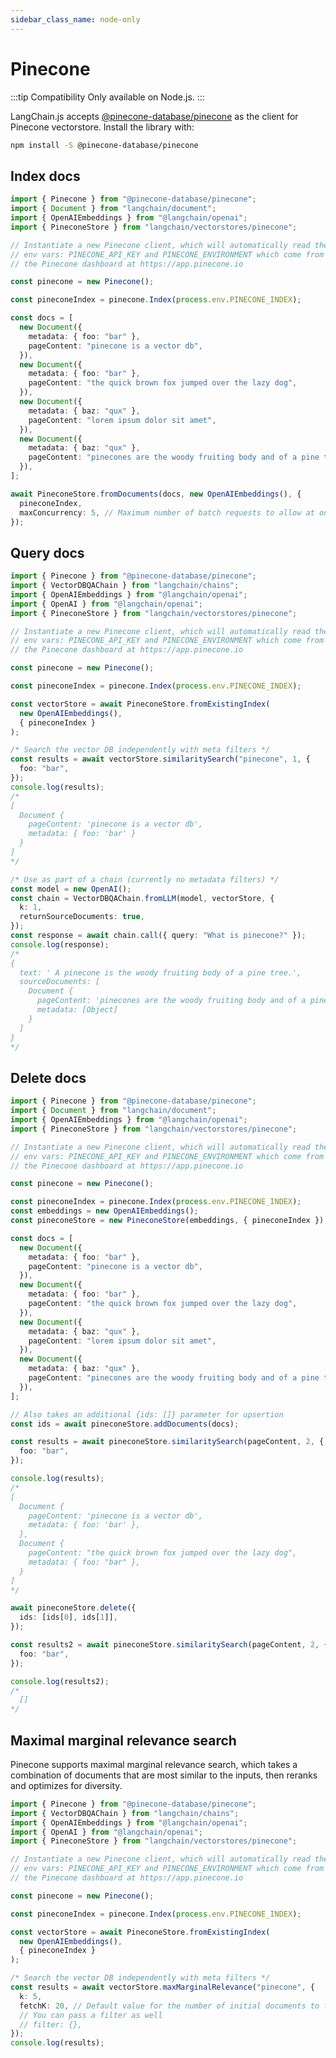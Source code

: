 ```yaml
---
sidebar_class_name: node-only
---
```


# Pinecone

:::tip Compatibility
Only available on Node.js.
:::

LangChain.js accepts [@pinecone-database/pinecone](https://docs.pinecone.io/docs/node-client) as the client for Pinecone vectorstore. Install the library with:

```bash npm2yarn
npm install -S @pinecone-database/pinecone
```

## Index docs

```typescript
import { Pinecone } from "@pinecone-database/pinecone";
import { Document } from "langchain/document";
import { OpenAIEmbeddings } from "@langchain/openai";
import { PineconeStore } from "langchain/vectorstores/pinecone";

// Instantiate a new Pinecone client, which will automatically read the
// env vars: PINECONE_API_KEY and PINECONE_ENVIRONMENT which come from
// the Pinecone dashboard at https://app.pinecone.io

const pinecone = new Pinecone();

const pineconeIndex = pinecone.Index(process.env.PINECONE_INDEX);

const docs = [
  new Document({
    metadata: { foo: "bar" },
    pageContent: "pinecone is a vector db",
  }),
  new Document({
    metadata: { foo: "bar" },
    pageContent: "the quick brown fox jumped over the lazy dog",
  }),
  new Document({
    metadata: { baz: "qux" },
    pageContent: "lorem ipsum dolor sit amet",
  }),
  new Document({
    metadata: { baz: "qux" },
    pageContent: "pinecones are the woody fruiting body and of a pine tree",
  }),
];

await PineconeStore.fromDocuments(docs, new OpenAIEmbeddings(), {
  pineconeIndex,
  maxConcurrency: 5, // Maximum number of batch requests to allow at once. Each batch is 1000 vectors.
});
```

## Query docs

```typescript
import { Pinecone } from "@pinecone-database/pinecone";
import { VectorDBQAChain } from "langchain/chains";
import { OpenAIEmbeddings } from "@langchain/openai";
import { OpenAI } from "@langchain/openai";
import { PineconeStore } from "langchain/vectorstores/pinecone";

// Instantiate a new Pinecone client, which will automatically read the
// env vars: PINECONE_API_KEY and PINECONE_ENVIRONMENT which come from
// the Pinecone dashboard at https://app.pinecone.io

const pinecone = new Pinecone();

const pineconeIndex = pinecone.Index(process.env.PINECONE_INDEX);

const vectorStore = await PineconeStore.fromExistingIndex(
  new OpenAIEmbeddings(),
  { pineconeIndex }
);

/* Search the vector DB independently with meta filters */
const results = await vectorStore.similaritySearch("pinecone", 1, {
  foo: "bar",
});
console.log(results);
/*
[
  Document {
    pageContent: 'pinecone is a vector db',
    metadata: { foo: 'bar' }
  }
]
*/

/* Use as part of a chain (currently no metadata filters) */
const model = new OpenAI();
const chain = VectorDBQAChain.fromLLM(model, vectorStore, {
  k: 1,
  returnSourceDocuments: true,
});
const response = await chain.call({ query: "What is pinecone?" });
console.log(response);
/*
{
  text: ' A pinecone is the woody fruiting body of a pine tree.',
  sourceDocuments: [
    Document {
      pageContent: 'pinecones are the woody fruiting body and of a pine tree',
      metadata: [Object]
    }
  ]
}
*/
```

## Delete docs

```typescript
import { Pinecone } from "@pinecone-database/pinecone";
import { Document } from "langchain/document";
import { OpenAIEmbeddings } from "@langchain/openai";
import { PineconeStore } from "langchain/vectorstores/pinecone";

// Instantiate a new Pinecone client, which will automatically read the
// env vars: PINECONE_API_KEY and PINECONE_ENVIRONMENT which come from
// the Pinecone dashboard at https://app.pinecone.io

const pinecone = new Pinecone();

const pineconeIndex = pinecone.Index(process.env.PINECONE_INDEX);
const embeddings = new OpenAIEmbeddings();
const pineconeStore = new PineconeStore(embeddings, { pineconeIndex });

const docs = [
  new Document({
    metadata: { foo: "bar" },
    pageContent: "pinecone is a vector db",
  }),
  new Document({
    metadata: { foo: "bar" },
    pageContent: "the quick brown fox jumped over the lazy dog",
  }),
  new Document({
    metadata: { baz: "qux" },
    pageContent: "lorem ipsum dolor sit amet",
  }),
  new Document({
    metadata: { baz: "qux" },
    pageContent: "pinecones are the woody fruiting body and of a pine tree",
  }),
];

// Also takes an additional {ids: []} parameter for upsertion
const ids = await pineconeStore.addDocuments(docs);

const results = await pineconeStore.similaritySearch(pageContent, 2, {
  foo: "bar",
});

console.log(results);
/*
[
  Document {
    pageContent: 'pinecone is a vector db',
    metadata: { foo: 'bar' },
  },
  Document {
    pageContent: "the quick brown fox jumped over the lazy dog",
    metadata: { foo: "bar" },
  }
]
*/

await pineconeStore.delete({
  ids: [ids[0], ids[1]],
});

const results2 = await pineconeStore.similaritySearch(pageContent, 2, {
  foo: "bar",
});

console.log(results2);
/*
  []
*/
```

## Maximal marginal relevance search

Pinecone supports maximal marginal relevance search, which takes a combination of documents
that are most similar to the inputs, then reranks and optimizes for diversity.

```typescript
import { Pinecone } from "@pinecone-database/pinecone";
import { VectorDBQAChain } from "langchain/chains";
import { OpenAIEmbeddings } from "@langchain/openai";
import { OpenAI } from "@langchain/openai";
import { PineconeStore } from "langchain/vectorstores/pinecone";

// Instantiate a new Pinecone client, which will automatically read the
// env vars: PINECONE_API_KEY and PINECONE_ENVIRONMENT which come from
// the Pinecone dashboard at https://app.pinecone.io

const pinecone = new Pinecone();

const pineconeIndex = pinecone.Index(process.env.PINECONE_INDEX);

const vectorStore = await PineconeStore.fromExistingIndex(
  new OpenAIEmbeddings(),
  { pineconeIndex }
);

/* Search the vector DB independently with meta filters */
const results = await vectorStore.maxMarginalRelevance("pinecone", {
  k: 5,
  fetchK: 20, // Default value for the number of initial documents to fetch for reranking.
  // You can pass a filter as well
  // filter: {},
});
console.log(results);
```
